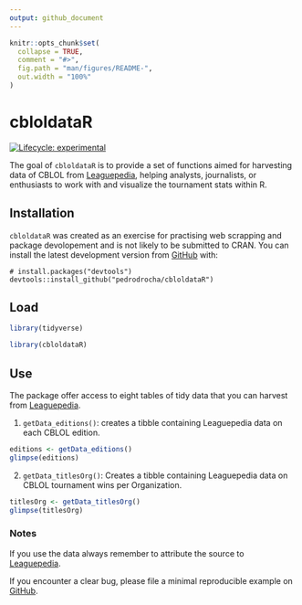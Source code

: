 ```yaml
---
output: github_document
---
```


<!-- README.md is generated from README.Rmd. Please edit that file -->

```r
knitr::opts_chunk$set(
  collapse = TRUE,
  comment = "#>",
  fig.path = "man/figures/README-",
  out.width = "100%"
)
```

# cbloldataR

<!-- badges: start -->
[![Lifecycle: experimental](https://img.shields.io/badge/lifecycle-experimental-orange.svg)](https://www.tidyverse.org/lifecycle/#experimental)
<!-- badges: end -->

The goal of `cbloldataR` is to provide a set of functions aimed for harvesting data of CBLOL from [Leaguepedia](https://lol.gamepedia.com/Circuit_Brazilian_League_of_Legends), helping analysts, journalists, or enthusiasts to work with and visualize the tournament stats within R.  

## Installation

`cbloldataR` was created as an exercise for practising web scrapping and package devolopement and is not likely to be submitted to CRAN. You can install the latest development version from [GitHub](https://github.com/) with:

```undefined
# install.packages("devtools")
devtools::install_github("pedrodrocha/cbloldataR")
```


## Load

```r
library(tidyverse)
```


```r
library(cbloldataR)

```

## Use

The package offer access to eight tables of tidy data that you can harvest from [Leaguepedia](https://lol.gamepedia.com/Circuit_Brazilian_League_of_Legends). 

1) `getData_editions()`: creates a tibble containing Leaguepedia data on each CBLOL edition. 

```r
editions <- getData_editions()
glimpse(editions)
```

2) `getData_titlesOrg()`: Creates a tibble containing Leaguepedia data on CBLOL tournament wins per Organization.

```r
titlesOrg <- getData_titlesOrg()
glimpse(titlesOrg)
```



### Notes

If you use the data always remember to attribute the source to [Leaguepedia](https://lol.gamepedia.com/Circuit_Brazilian_League_of_Legends). 

If you encounter a clear bug, please file a minimal reproducible example on [GitHub](https://github.com/pedrodrocha/cbloldataR/issues).


